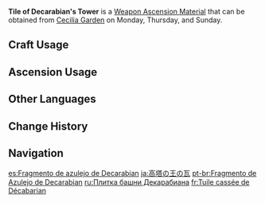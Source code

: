 {{Item Infobox
|id           = 114001
|image        = Item Tile of Decarabian's Tower.png
|type         = Weapon Ascension Materials
|invCategory  = Character Development Items
|group        = Decarabian Tiles
|rarity       = 2
|description  = The place now known as Stormterror's Lair was once the capital city of Decarabian, the God of Storms. Since this dream of prosperity was created entirely by his divine might, the broken pieces left behind by the shattering of that dream still possess great power.
|day1         = Monday
|day2         = Thursday
|day3         = Sunday
|source1      = Cecilia Garden
|source2      = Purchase from the [[Souvenir Shop]] in [[Mondstadt]]
|source3      = [[Parametric Transformer]]
}}
'''Tile of Decarabian's Tower''' is a [[Weapon Ascension Material]] that can be obtained from [[Cecilia Garden]] on Monday, Thursday, and Sunday.

==Craft Usage==
{{Craft Usage}}

==Ascension Usage==
{{Ascension Usage}}

==Other Languages==
{{Other Languages
|en      = Tile of Decarabian's Tower
|zhs     = 高塔孤王的破瓦
|zhs_rm  = Gāo Tǎ Gū Wáng de Pò Wǎ
|zht     = 高塔孤王的破瓦
|zht_rm  = Gāo Tǎ Gū Wáng de Pò Wǎ
|zh_tl   = Broken Tile of the Lone King of the High Tower
|ja      = 高塔の王の瓦
|ja_rm   = Koutou no Ou no Kawara
|ja_tl   = Tile of the King of the High Tower
|ko      = 고탑 왕의 잔해
|ko_rm   = Gotap Wang-ui Janhae
|ko_tl   = Remains of the King of the High Tower
|es      = Fragmento de azulejo de Decarabian
|es_tl   = Tile Fragment of Decarabian
|fr      = Tuile cassée de Décabarian
|fr_tl   = Broken Tile of Decarabian
|ru      = Плитка башни Декарабиана
|ru_tl   = 
|th      = Tile of Decarabian's Tower
|vi      = Ngói Vỡ Tháp Cô Vương
|vi_tl   = 
|de      = Decabarians zerbrochener Ziegel
|de_tl   = Decarabian's Broken Tile
|id      = Tile of Decarabian's Tower
|pt      = Fragmento de Azulejo de Decarabian
|pt_tl   = 
}}

==Change History==
{{Change History|1.0}}

==Navigation==
{{Development Item Navbox|Weapon Materials}}

[[es:Fragmento de azulejo de Decarabian]]
[[ja:高塔の王の瓦]]
[[pt-br:Fragmento de Azulejo de Decarabian]]
[[ru:Плитка башни Декарабиана]]
[[fr:Tuile cassée de Décabarian]]